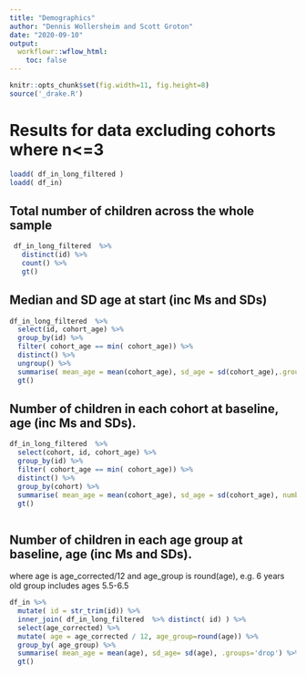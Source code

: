 ```yaml
---
title: "Demographics"
author: "Dennis Wollersheim and Scott Groton"
date: "2020-09-10"
output:
  workflowr::wflow_html:
    toc: false
---
```



```r
knitr::opts_chunk$set(fig.width=11, fig.height=8)
source('_drake.R')


```

# Results for data excluding cohorts where n<=3

```r

loadd( df_in_long_filtered )
loadd( df_in)


```


## Total number of children across the whole sample

```r

 df_in_long_filtered  %>%
   distinct(id) %>%
   count() %>%
   gt()

```

## Median and SD age at start (inc Ms and SDs)


```r

df_in_long_filtered  %>%
  select(id, cohort_age) %>%
  group_by(id) %>%
  filter( cohort_age == min( cohort_age)) %>%
  distinct() %>%
  ungroup() %>%
  summarise( mean_age = mean(cohort_age), sd_age = sd(cohort_age),.groups='drop') %>%
  gt()

```


## Number of children in each cohort at baseline, age (inc Ms and SDs).

```r

df_in_long_filtered  %>%
  select(cohort, id, cohort_age) %>%
  group_by(id) %>%
  filter( cohort_age == min( cohort_age)) %>%
  distinct() %>%
  group_by(cohort) %>%
  summarise( mean_age = mean(cohort_age), sd_age = sd(cohort_age), number_in_cohort=n(), .groups='drop') %>%
  gt()



```


## Number of children in each age group at baseline, age (inc Ms and SDs).
where age is age_corrected/12 and age_group is round(age), e.g.
6 years old group includes ages 5.5-6.5


```r

df_in %>%
  mutate( id = str_trim(id)) %>%
  inner_join( df_in_long_filtered  %>% distinct( id) ) %>%
  select(age_corrected) %>%
  mutate( age = age_corrected / 12, age_group=round(age)) %>%
  group_by( age_group) %>%
  summarise( mean_age = mean(age), sd_age= sd(age), .groups='drop') %>%
  gt()


```


